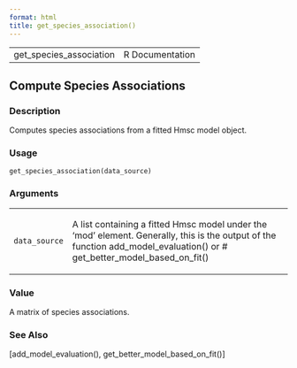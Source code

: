 ```yaml
---
format: html
title: get_species_association()
---
```


<html><head>
<meta http-equiv="Content-Type" content="text/html; charset=utf-8" />
<meta name="viewport" content="width=device-width, initial-scale=1.0, user-scalable=yes" />
<link rel="stylesheet" href="https://cdn.jsdelivr.net/npm/katex@0.15.3/dist/katex.min.css">
<script type="text/javascript">
const macros = { "\\R": "\\textsf{R}", "\\code": "\\texttt"};
function processMathHTML() {
    var l = document.getElementsByClassName('reqn');
    for (let e of l) { katex.render(e.textContent, e, { throwOnError: false, macros }); }
    return;
}</script>
<script defer src="https://cdn.jsdelivr.net/npm/katex@0.15.3/dist/katex.min.js"
    onload="processMathHTML();"></script>
<link rel="stylesheet" type="text/css" href="R.css" />
</head><body><div class="container"><main>

<table style="width: 100%;"><tr><td>get_species_association</td><td style="text-align: right;">R Documentation</td></tr></table>

<h2>Compute Species Associations</h2>

<h3>Description</h3>

<p>Computes species associations from a fitted Hmsc model object.
</p>


<h3>Usage</h3>

<pre><code class='language-R'>get_species_association(data_source)
</code></pre>


<h3>Arguments</h3>

<table role = "presentation">
<tr><td><code id="data_source">data_source</code></td>
<td>
<p>A list containing a fitted Hmsc model under the 'mod' element.
Generally, this is the output of the function add_model_evaluation() or
# get_better_model_based_on_fit()</p>
</td></tr>
</table>


<h3>Value</h3>

<p>A matrix of species associations.
</p>


<h3>See Also</h3>

<p>[add_model_evaluation(), get_better_model_based_on_fit()]
</p>

</main>

</div>
</body></html>

